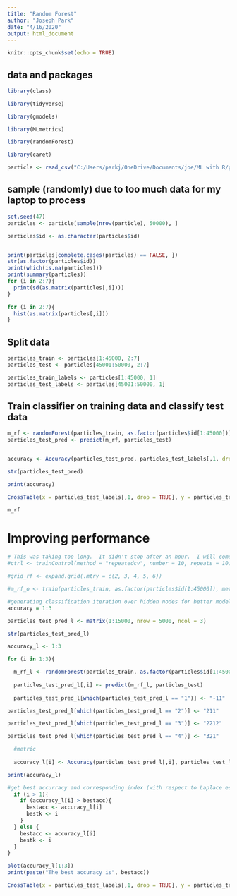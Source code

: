 ---
title: "Random Forest"
author: "Joseph Park"
date: "4/16/2020"
output: html_document
---

```{r setup, include=FALSE}
knitr::opts_chunk$set(echo = TRUE)
```

## data and packages

```{r}

library(class)

library(tidyverse)

library(gmodels)

library(MLmetrics)

library(randomForest)

library(caret)
```

```{r}
particle <- read_csv("C:/Users/parkj/OneDrive/Documents/joe/ML with R/pid-5M.csv")
```
## sample (randomly) due to too much data for my laptop to process
```{r}
set.seed(47)
particles <- particle[sample(nrow(particle), 50000), ]

particles$id <- as.character(particles$id)


print(particles[complete.cases(particles) == FALSE, ])
str(as.factor(particles$id))
print(which(is.na(particles)))
print(summary(particles))
for (i in 2:7){
  print(sd(as.matrix(particles[,i])))
}


```
```{r}
for (i in 2:7){
  hist(as.matrix(particles[,i]))
}


```
## Split data

```{r}
particles_train <- particles[1:45000, 2:7]
particles_test <- particles[45001:50000, 2:7]

particles_train_labels <- particles[1:45000, 1]
particles_test_labels <- particles[45001:50000, 1]
```
## Train classifier on training data and classify test data





```{r}
m_rf <- randomForest(particles_train, as.factor(particles$id[1:45000]))
particles_test_pred <- predict(m_rf, particles_test)


accuracy <- Accuracy(particles_test_pred, particles_test_labels[,1, drop = TRUE])

str(particles_test_pred)

print(accuracy)
```



```{r}
CrossTable(x = particles_test_labels[,1, drop = TRUE], y = particles_test_pred, prop.chisq=FALSE)
```


```{r}
m_rf
```




# Improving performance
```{r}
# This was taking too long.  It didn't stop after an hour.  I will come back to this.
#ctrl <- trainControl(method = "repeatedcv", number = 10, repeats = 10)

#grid_rf <- expand.grid(.mtry = c(2, 3, 4, 5, 6))

#m_rf_o <- train(particles_train, as.factor(particles$id[1:45000]), method = "rf", metric = "Kappa", trControl = ctrl, tuneGrid = grid_rf)
```


```{r}
#generating classification iteration over hidden nodes for better model performance
accuracy = 1:3

particles_test_pred_l <- matrix(1:15000, nrow = 5000, ncol = 3)

str(particles_test_pred_l)

accuracy_l <- 1:3
```

```{r}
for (i in 1:3){

  m_rf_l <- randomForest(particles_train, as.factor(particles$id[1:45000]), mtry = i+1)
  
  particles_test_pred_l[,i] <- predict(m_rf_l, particles_test)
     
  particles_test_pred_l[which(particles_test_pred_l == "1")] <- "-11"

particles_test_pred_l[which(particles_test_pred_l == "2")] <- "211"

particles_test_pred_l[which(particles_test_pred_l == "3")] <- "2212"

particles_test_pred_l[which(particles_test_pred_l == "4")] <- "321"

  #metric
  
  accuracy_l[i] <- Accuracy(particles_test_pred_l[,i], particles_test_labels[,1, drop = TRUE])

print(accuracy_l)

#get best accurracy and corresponding index (with respect to Laplace estimator)
  if (i > 1){
    if (accuracy_l[i] > bestacc){
      bestacc <- accuracy_l[i]
      bestk <- i
    }
  } else {
    bestacc <- accuracy_l[i]
    bestk <- i
  }
}
```

```{r}
plot(accuracy_l[1:3])
print(paste("The best accuracy is", bestacc))
```

```{r}
CrossTable(x = particles_test_labels[,1, drop = TRUE], y = particles_test_pred_l[,bestk], prop.chisq=FALSE)
```


```{r}

```


```{r}

```

```{r}

```